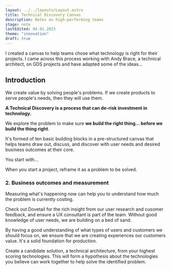 ```yaml
---
layout: ../../layouts/Layout.astro
title: Technical Discovery Canvas
description: Notes on high-performing teams
stage: note
lastEdited: 04.01.2023
theme: "innovation"
draft: true
---
```


I created a canvas to help teams chose what technology is right for their projects. I came across this process working with Andy Brace, a technical architect, on GDS projects and have adapted some of the ideas...

## Introduction

We create value by solving people's problems. If we create products to serve people's needs, then they will use them.

**A Technical Discovery is a process that can de-risk investment in technology.**

We explore the problem to make sure
**we build the right thing...
before we build the thing right**.

It's formed of ten basic building blocks in a pre-structured canvas
that helps teams draw out, discuss, and discover
with user needs and desired business outcomes at their core.

You start with...

When you start a project, reframe it as a problem to be solved.

### 2. Business outcomes and measurement

Measuring what's happening now can help you to understand how much the problem is currently costing.

Check out Dovetail for the rich insight from our user research and cusomer feedback, and ensure a UX consultant is part of the team. Without good knowledge of user needs, we are building on a bed of sand.

By having a good understanding of what types of users and customers we should focus on, we ensure that we are creating experiences our customers value. It's a solid foundation for production.

Create a candidate solution, a technical architecture, from your highest scoring technologies. This will form a hypothesis about the technologies you believe can work together to help solve the identified problem.